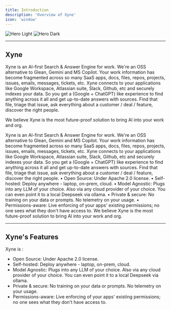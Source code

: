 ```yaml
---
title: Introduction
description: 'Overview of Xyne'
icon: 'window'
---
```


<img
  className="block dark:hidden"
  src="/images/hero-light.svg"
  alt="Hero Light"
/>
<img
  className="hidden dark:block"
  src="/images/hero-dark.svg"
  alt="Hero Dark"
/>

---
Xyne
---

Xyne is an Al-first Search & Answer Engine for work. We're an
OSS alternative to Glean, Gemini and MS Copilot.
Your work information has become fragmented across so many
SaaS apps, docs, files, repos, projects, issues, emails,
messages, tickets, etc. Xyne connects to your applications like
Google Workspace, Atlassian suite, Slack, Github, etc and
securely indexes your data. So you get a (Google + ChatGPT)
like experience to find anything across it all and get up-to-date
answers with sources.
Find that file, triage that issue, ask everything about a
customer / deal / feature, discover the right people.

We believe Xyne is the most future-proof solution to bring Al
into your work and org.

Xyne is an Al-first Search & Answer Engine for work. We're an
OSS alternative to Glean, Gemini and MS Copilot.
Your work information has become fragmented across so many
SaaS apps, docs, files, repos, projects, issues, emails,
messages, tickets, etc. Xyne connects to your applications like
Google Workspace, Atlassian suite, Slack, Github, etc and
securely indexes your data. So you get a (Google + ChatGPT)
like experience to find anything across it all and get up-to-date
answers with sources.
Find that file, triage that issue, ask everything about a
customer / deal / feature, discover the right people.
• Open Source: Under Apache 2.0 license.
• Self-hosted: Deploy anywhere - laptop, on-prem, cloud.
• Model Agnostic: Plugs into any LLM of your choice. Also
via any cloud provider of your choice. You can even point it
to a local Deepseek via ollama.
• Private & secure: No training on your data or prompts. No
telemetry on your usage.
• Permissions-aware: Live enforcing of your apps' existing
permissions; no one sees what they don't have access to.
We believe Xyne is the most future-proof solution to bring Al
into your work and org.

---
 Xyne's Features
---
 Xyne is : 

-  Open Source: Under Apache 2.0 license.
-  Self-hosted: Deploy anywhere - laptop, on-prem, cloud.
-  Model Agnostic: Plugs into any LLM of your choice. Also
via any cloud provider of your choice. You can even point it
to a local Deepseek via ollama.
-  Private & secure: No training on your data or prompts. No
telemetry on your usage.
-  Permissions-aware: Live enforcing of your apps' existing
permissions; no one sees what they don't have access to.
